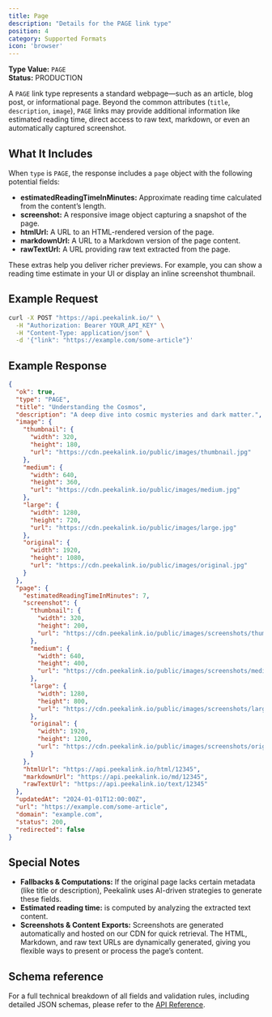 ```yaml
---
title: Page
description: "Details for the PAGE link type"
position: 4
category: Supported Formats
icon: 'browser'
---
```


**Type Value:** `PAGE`  
**Status:** PRODUCTION

A `PAGE` link type represents a standard webpage—such as an article, blog post, or informational page. Beyond the common attributes (`title`, `description`, `image`), `PAGE` links may provide additional information like estimated reading time, direct access to raw text, markdown, or even an automatically captured screenshot.

## What It Includes

When `type` is `PAGE`, the response includes a `page` object with the following potential fields:

- **estimatedReadingTimeInMinutes:** Approximate reading time calculated from the content’s length.
- **screenshot:** A responsive image object capturing a snapshot of the page.
- **htmlUrl:** A URL to an HTML-rendered version of the page.
- **markdownUrl:** A URL to a Markdown version of the page content.
- **rawTextUrl:** A URL providing raw text extracted from the page.

These extras help you deliver richer previews. For example, you can show a reading time estimate in your UI or display an inline screenshot thumbnail.

## Example Request

```bash
curl -X POST "https://api.peekalink.io/" \
  -H "Authorization: Bearer YOUR_API_KEY" \
  -H "Content-Type: application/json" \
  -d '{"link": "https://example.com/some-article"}'
```

## Example Response

```json
{
  "ok": true,
  "type": "PAGE",
  "title": "Understanding the Cosmos",
  "description": "A deep dive into cosmic mysteries and dark matter.",
  "image": {
    "thumbnail": {
      "width": 320,
      "height": 180,
      "url": "https://cdn.peekalink.io/public/images/thumbnail.jpg"
    },
    "medium": {
      "width": 640,
      "height": 360,
      "url": "https://cdn.peekalink.io/public/images/medium.jpg"
    },
    "large": {
      "width": 1280,
      "height": 720,
      "url": "https://cdn.peekalink.io/public/images/large.jpg"
    },
    "original": {
      "width": 1920,
      "height": 1080,
      "url": "https://cdn.peekalink.io/public/images/original.jpg"
    }
  },
  "page": {
    "estimatedReadingTimeInMinutes": 7,
    "screenshot": {
      "thumbnail": {
        "width": 320,
        "height": 200,
        "url": "https://cdn.peekalink.io/public/images/screenshots/thumbnail.jpg"
      },
      "medium": {
        "width": 640,
        "height": 400,
        "url": "https://cdn.peekalink.io/public/images/screenshots/medium.jpg"
      },
      "large": {
        "width": 1280,
        "height": 800,
        "url": "https://cdn.peekalink.io/public/images/screenshots/large.jpg"
      },
      "original": {
        "width": 1920,
        "height": 1200,
        "url": "https://cdn.peekalink.io/public/images/screenshots/original.jpg"
      }
    },
    "htmlUrl": "https://api.peekalink.io/html/12345",
    "markdownUrl": "https://api.peekalink.io/md/12345",
    "rawTextUrl": "https://api.peekalink.io/text/12345"
  },
  "updatedAt": "2024-01-01T12:00:00Z",
  "url": "https://example.com/some-article",
  "domain": "example.com",
  "status": 200,
  "redirected": false
}
```

## Special Notes

- **Fallbacks & Computations:** If the original page lacks certain metadata (like title or description), Peekalink uses AI-driven strategies to generate these fields.
- **Estimated reading time:** is computed by analyzing the extracted text content.
- **Screenshots & Content Exports:** Screenshots are generated automatically and hosted on our CDN for quick retrieval. The HTML, Markdown, and raw text URLs are dynamically generated, giving you flexible ways to present or process the page’s content.

## Schema reference

For a full technical breakdown of all fields and validation rules, including detailed JSON schemas, please refer to the [API Reference](/api-reference/).
